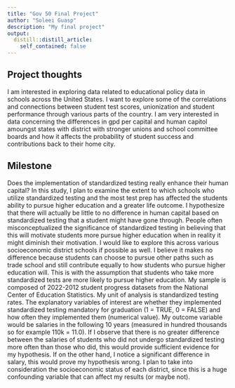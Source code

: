 ```yaml
---
title: "Gov 50 Final Project"
author: "Soleei Guasp"
description: "My final project"
output:
  distill::distill_article:
    self_contained: false
---
```




## Project thoughts

I am interested in exploring data related to educational policy data in schools across the United States. I want to explore some of the correlations and connections between student test scores, unionization and  student performance through various parts of the country. I am very interested in data concerning the differences in gpd per capital and human capitol amoungst states with district with stronger unions and school committee boards and how it affects the probability of student success and contributions back to their home city. 

## Milestone 

Does the implementation of standardized testing really enhance their human capital? In this study, I plan to examine the extent to which schools who utilize standardized testing and the most test prep has affected the students ability to pursue higher education and a greater life outcome. I hypothesize that there will actually be little to no difference in human capital based on standardized testing that a student might have gone through. People often misconceptualized the significance of standardized testing in believing that this will motivate students more pursue higher education when in reality it might diminish their motivation. I would like to explore this across various socioeconomic district schools if possible as well. I believe it makes no difference because students can choose to pursue other paths such as trade school and still contribute equally to how students who pursue higher education will. This is with the assumption that students who take more standardized tests are more likely to pursue higher education. My sample is composed of 2022-2012 student progress datasets from the National Center of Education Statistics. My unit of analysis is standardized testing rates. The explanatory variables of interest are whether they implemented standardized testing mandatory for graduation (1 = TRUE, 0 = FALSE)  and how often they implemented them (numerical value). My outcome variable would be salaries in the following 10 years (measured in hundred thousands so for example 110k = 11.0). If I observe that there is no greater difference between the salaries of students who did not undergo standardized testing more often than those who did, this would provide sufficient evidence for my hypothesis. If on the other hand, I notice a significant difference in salary, this would prove my hypothesis wrong. I plan to take into consideration the socioeconomic status of each district, since this is a huge confounding variable that can affect my results (or maybe not). 